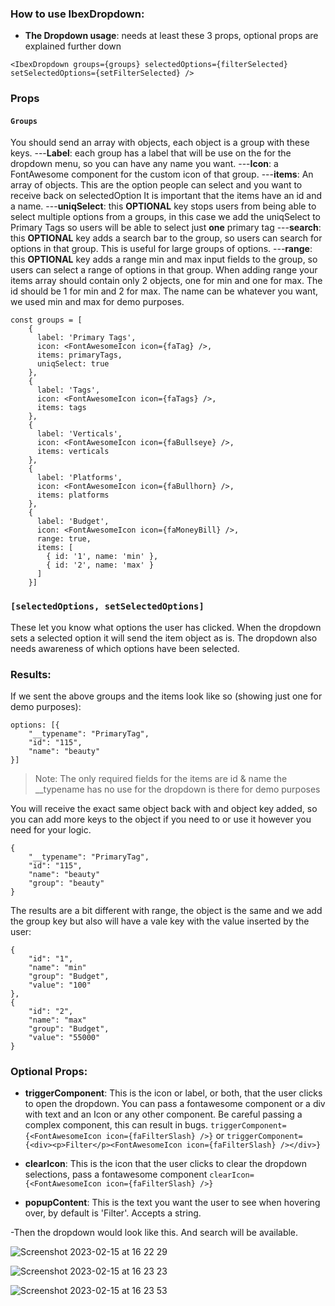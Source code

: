 ### How to use IbexDropdown:

- **The Dropdown usage**: needs at least these 3 props, optional props are explained further down

```
<IbexDropdown groups={groups} selectedOptions={filterSelected} setSelectedOptions={setFilterSelected} />
```
### Props
#### ```Groups```
You should send an array with objects, each object is a group with these keys.
---**Label**: each group has a label that will be use on the for the dropdown menu, so you can have any name you want.
---**Icon**: a FontAwesome component for the custom icon of that group.
---**items**: An array of objects. This are the option people can select and you want to receive back on selectedOption It is important that the items have an id and a name.
---**uniqSelect**: this **OPTIONAL** key stops users from being able to select multiple options from a groups, in this case we add the uniqSelect to Primary Tags so users will be able to select just **one** primary tag
---**search**: this **OPTIONAL** key adds a search bar to the group, so users can search for options in that group. This is useful for large groups of options.
---**range**: this **OPTIONAL** key adds a range min and max input fields to the group, so users can select a range of options in that group. When adding range your items array should contain only 2 objects, one for min and one for max. The id should be 1 for min and 2 for max. The name can be whatever you want, we used min and max for demo purposes.
```
const groups = [
    {
      label: 'Primary Tags',
      icon: <FontAwesomeIcon icon={faTag} />,
      items: primaryTags,
      uniqSelect: true
    },
    {
      label: 'Tags',
      icon: <FontAwesomeIcon icon={faTags} />,
      items: tags
    },
    {
      label: 'Verticals',
      icon: <FontAwesomeIcon icon={faBullseye} />,
      items: verticals
    },
    {
      label: 'Platforms',
      icon: <FontAwesomeIcon icon={faBullhorn} />,
      items: platforms
    },
    {
      label: 'Budget',
      icon: <FontAwesomeIcon icon={faMoneyBill} />,
      range: true,
      items: [
        { id: '1', name: 'min' },
        { id: '2', name: 'max' }
      ]
    }]
```
### ```[selectedOptions, setSelectedOptions]```
These let you know what options the user has clicked. When the dropdown sets a selected option it will send the item object as is. The dropdown also needs awareness of which options have been selected.

### Results:
 If we sent the above groups and the items look like so (showing just one for demo purposes):
```
options: [{
    "__typename": "PrimaryTag",
    "id": "115",
    "name": "beauty"
}]
```

> Note: The only required fields for the items are id & name the __typename has no use for the dropdown is there for demo purposes

You will receive the exact same object back with and object key added, so you can add more keys to the object if you need to or use it however you need for your logic.

```
{
    "__typename": "PrimaryTag",
    "id": "115",
    "name": "beauty"
    "group": "beauty"
}
```

The results are a bit different with range, the object is the same and we add the group key but also will have a vale key with the value inserted by the user:
```
{
    "id": "1",
    "name": "min"
    "group": "Budget",
    "value": "100"
},
{
    "id": "2",
    "name": "max"
    "group": "Budget",
    "value": "55000"
}
```

### **Optional Props**:
- **triggerComponent**: This is the icon or label, or both, that the user clicks to open the dropdown. You can pass a fontawesome component or a div with text and an Icon or any other component. Be careful passing a complex component, this can result in bugs.
```triggerComponent={<FontAwesomeIcon icon={faFilterSlash} />}``` or ```triggerComponent={<div><p>Filter</p><FontAwesomeIcon icon={faFilterSlash} /></div>}```

- **clearIcon**: This is the icon that the user clicks to clear the dropdown selections, pass a fontawesome component
```clearIcon={<FontAwesomeIcon icon={faFilterSlash} />}```

- **popupContent**: This is the text you want the user to see when hovering over, by default is 'Filter'. Accepts a string.

-Then the dropdown would look like this. And search will be available.

![Screenshot 2023-02-15 at 16 22 29](https://user-images.githubusercontent.com/72442639/219088604-5654aca0-daf5-460d-aa0d-3d2b112e8dcf.png)

![Screenshot 2023-02-15 at 16 23 23](https://user-images.githubusercontent.com/72442639/219088770-2ba4f4d1-9ad0-4361-85c7-3495da2900df.png)

![Screenshot 2023-02-15 at 16 23 53](https://user-images.githubusercontent.com/72442639/219088909-52f6bc3e-c0af-41b1-9205-455e6a1eaa31.png)
